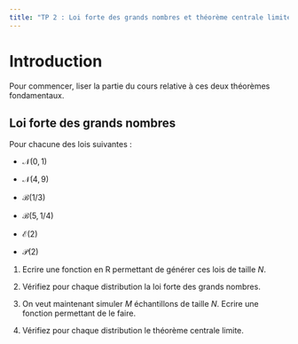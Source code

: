```yaml
---
title: "TP 2 : Loi forte des grands nombres et théorème centrale limite"
---
```



# Introduction

Pour commencer, liser la partie du cours relative à ces deux théorèmes fondamentaux.

## Loi forte des grands nombres

Pour chacune des lois suivantes :

- $\mathcal N(0,1)$

- $\mathcal N(4,9)$

- $\mathcal B(1/3)$

- $\mathcal B(5,1/4)$

- $\mathcal E(2)$

- $\mathcal P(2)$

1. Ecrire une fonction en R permettant de générer ces lois de taille $N$.

2. Vérifiez pour chaque distribution la loi forte des grands nombres.

3. On veut maintenant simuler $M$ échantillons de taille $N$. Ecrire une fonction permettant de le faire.

4. Vérifiez pour chaque distribution le théorème centrale limite.


